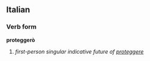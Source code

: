 ==Italian==
===Verb form===
'''proteggerò'''

# ''first-person singular indicative future of [[proteggere]]''